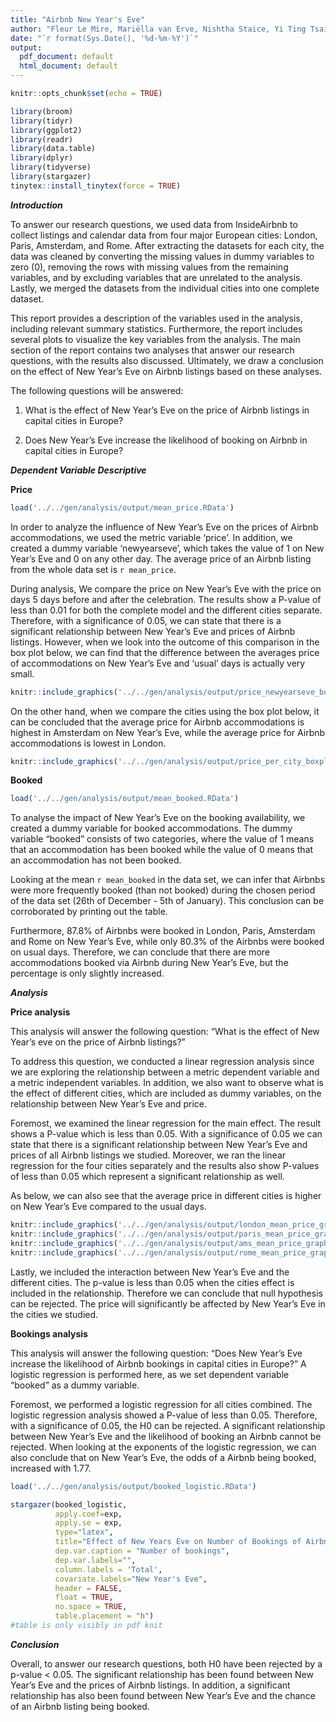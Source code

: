```yaml
---
title: "Airbnb New Year's Eve"
author: "Fleur Le Mire, Mariëlla van Erve, Nishtha Staice, Yi Ting Tsai, Hilal Nur Turer"
date: "`r format(Sys.Date(), '%d-%m-%Y')`"
output:
  pdf_document: default
  html_document: default
---
```


```r
knitr::opts_chunk$set(echo = TRUE)
```

```r
library(broom)
library(tidyr)
library(ggplot2)
library(readr)
library(data.table)
library(dplyr)
library(tidyverse)
library(stargazer)
tinytex::install_tinytex(force = TRUE)
```

***Introduction***
  
To answer our research questions, we used data from InsideAirbnb to collect listings and calendar data from four major European cities: London, Paris, Amsterdam, and Rome. After extracting the datasets for each city, the data was cleaned by converting the missing values in dummy variables to zero (0), removing the rows with missing values from the remaining variables, and by excluding variables that are unrelated to the analysis. Lastly, we merged the datasets from the individual cities into one complete dataset.

This report provides a description of the variables used in the analysis, including relevant summary statistics. Furthermore, the report includes several plots to visualize the key variables from the analysis. The main section of the report contains two analyses that answer our research questions, with the results also discussed. Ultimately, we draw a conclusion on the effect of New Year's Eve on Airbnb listings based on these analyses.

The following questions will be answered:

1. What is the effect of New Year’s Eve on the price of Airbnb listings in capital cities in Europe?

2. Does New Year’s Eve increase the likelihood of booking on Airbnb in capital cities in Europe?

***Dependent Variable Descriptive***

**Price**

```r
load('../../gen/analysis/output/mean_price.RData')
```

In order to analyze the influence of New Year's Eve on the prices of Airbnb accommodations, we used the metric variable 'price'. In addition, we created a dummy variable 'newyearseve', which takes the value of 1 on New Year’s Eve and 0 on any other day. The average price of an Airbnb listing from the whole data set is `r mean_price`.

During analysis, We compare the price on New Year’s Eve with the price on days 5 days before and after the celebration. The results show a P-value of less than 0.01 for both the complete model and the different cities separate. Therefore, with a significance of 0.05, we can state that there is a significant relationship between New Year’s Eve and prices of Airbnb listings. However, when we look into the outcome of this comparison in the box plot below, we can find that the difference between the averages price of accommodations on New Year’s Eve and 'usual' days is actually very small.

```r
knitr::include_graphics('../../gen/analysis/output/price_newyearseve_boxplot.pdf')
```

On the other hand, when we compare the cities using the box plot below, it can be concluded that the average price for Airbnb accommodations is highest in Amsterdam on New Year's Eve, while the average price for Airbnb accommodations is lowest in London.

```r
knitr::include_graphics('../../gen/analysis/output/price_per_city_boxplot.pdf')
```

**Booked**

```r
load('../../gen/analysis/output/mean_booked.RData')
```

To analyse the impact of New Year's Eve on the booking availability, we created a dummy variable for booked accommodations. The dummy variable "booked" consists of two categories, where the value of 1 means that an accommodation has been booked while the value of 0 means that an accommodation has not been booked. 

Looking at the mean `r mean_booked` in the data set, we can infer that Airbnbs were more frequently booked (than not booked) during the chosen period of the data set (26th of December - 5th of January). This conclusion can be corroborated by printing out the table.

Furthermore, 87.8% of Airbnbs were booked in London, Paris, Amsterdam and Rome on New Year's Eve, while only 80.3% of the Airbnbs were booked on usual days. Therefore, we can conclude that there are more accommodations booked via Airbnb during New Year's Eve, but the percentage is only slightly increased.


***Analysis***

**Price analysis**

This analysis will answer the following question: "What is the effect of New Year’s eve on the price of Airbnb listings?" 

To address this question, we conducted a linear regression analysis since we are exploring the relationship between a metric dependent variable and a metric independent variables. In addition, we also want to observe what is the effect of different cities, which are included as dummy variables, on the relationship between New Year's Eve and price.

Foremost, we examined the linear regression for the main effect. The result shows a P-value which is less than 0.05. With a significance of 0.05 we can state that there is a significant relationship between New Year’s Eve and prices of all Airbnb listings we studied. Moreover, we ran the linear regression for the four cities separately and the results also show P-values of less than 0.05 which represent a significant relationship as well. 

As below, we can also see that the average price in different cities is higher on New Year's Eve compared to the usual days.

```r
knitr::include_graphics('../../gen/analysis/output/london_mean_price_graph.pdf')
knitr::include_graphics('../../gen/analysis/output/paris_mean_price_graph.pdf')
knitr::include_graphics('../../gen/analysis/output/ams_mean_price_graph.pdf')
knitr::include_graphics('../../gen/analysis/output/rome_mean_price_graph.pdf')
```

Lastly, we included the interaction between New Year’s Eve and the different cities. The p-value is less than 0.05 when the cities effect is included in the relationship. Therefore we can conclude that null hypothesis can be rejected. The price will significantly be affected by New Year’s Eve in the cities we studied.     

**Bookings analysis**

This analysis will answer the following question: "Does New Year’s Eve increase the likelihood of Airbnb bookings in capital cities in Europe?" 
A logistic regression is performed here, as we set dependent variable "booked" as a dummy variable.

Foremost, we performed a logistic regression for all cities combined. The logistic regression analysis showed a P-value of less than 0.05. Therefore, with a significance of 0.05, the H0 can be rejected. A significant relationship between New Year’s Eve and the likelihood of booking an Airbnb cannot be rejected. When looking at the exponents of the logistic regression, we can also conclude that on New Year’s Eve, the odds of a Airbnb being booked, increased with 1.77.

```r
load('../../gen/analysis/output/booked_logistic.RData')
```

```r
stargazer(booked_logistic, 
          apply.coef=exp, 
          apply.se = exp, 
          type="latex", 
          title="Effect of New Years Eve on Number of Bookings of Airbnb Listings",
          dep.var.caption = "Number of bookings",
          dep.var.labels="",
          column.labels = 'Total',
          covariate.labels="New Year's Eve",
          header = FALSE,
          float = TRUE,
          no.space = TRUE,
          table.placement = "h")
#table is only visibly in pdf knit
```

***Conclusion***
  
Overall, to answer our research questions, both H0 have been rejected by a p-value < 0.05. The significant relationship has been found between New Year's Eve and the prices of Airbnb listings. In addition, a significant relationship has also been found between New Year's Eve and the chance of an Airbnb listing being booked.

